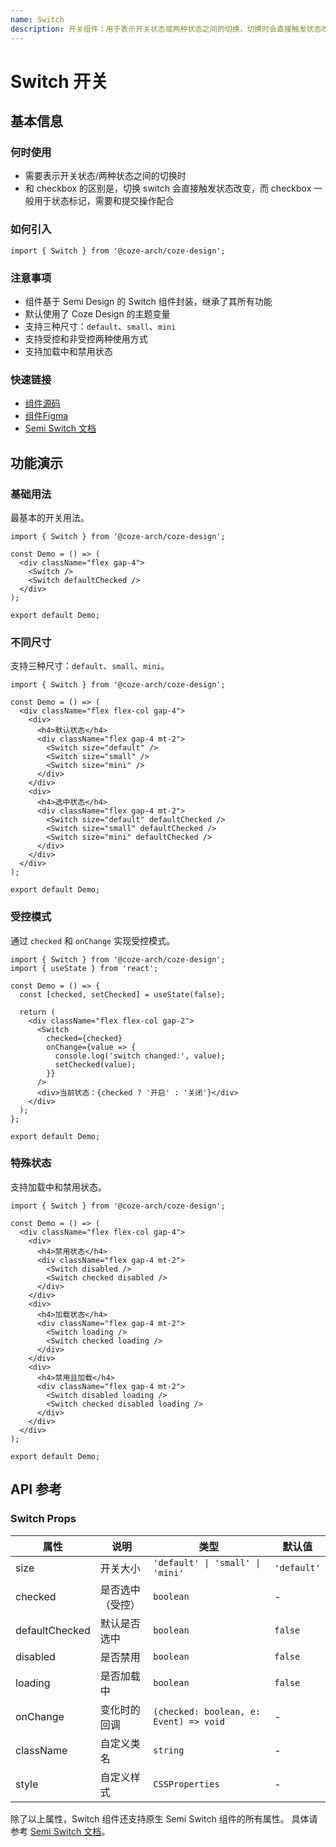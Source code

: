 ```yaml
---
name: Switch
description: 开关组件：用于表示开关状态或两种状态之间的切换，切换时会直接触发状态改变，支持多种尺寸和状态。
---
```


# Switch 开关

## 基本信息

### 何时使用

- 需要表示开关状态/两种状态之间的切换时
- 和 checkbox 的区别是，切换 switch 会直接触发状态改变，而 checkbox 一般用于状态标记，需要和提交操作配合

### 如何引入

```tsx
import { Switch } from '@coze-arch/coze-design';
```

### 注意事项

- 组件基于 Semi Design 的 Switch 组件封装，继承了其所有功能
- 默认使用了 Coze Design 的主题变量
- 支持三种尺寸：`default`、`small`、`mini`
- 支持受控和非受控两种使用方式
- 支持加载中和禁用状态

### 快速链接

- [组件源码](https://github.com/coze-dev/rush-arch/tree/main/packages/components/coze-design/src/components/switch)
- [组件Figma](https://www.figma.com/design/mbTx00rwR5YumfWuxAXAIH/CDS-2.0?node-id=10696-161793&m=dev)
- [Semi Switch 文档](https://semi.design/zh-CN/input/switch)

## 功能演示

### 基础用法

最基本的开关用法。

```tsx preview
import { Switch } from '@coze-arch/coze-design';

const Demo = () => (
  <div className="flex gap-4">
    <Switch />
    <Switch defaultChecked />
  </div>
);

export default Demo;
```

### 不同尺寸

支持三种尺寸：`default`、`small`、`mini`。

```tsx preview
import { Switch } from '@coze-arch/coze-design';

const Demo = () => (
  <div className="flex flex-col gap-4">
    <div>
      <h4>默认状态</h4>
      <div className="flex gap-4 mt-2">
        <Switch size="default" />
        <Switch size="small" />
        <Switch size="mini" />
      </div>
    </div>
    <div>
      <h4>选中状态</h4>
      <div className="flex gap-4 mt-2">
        <Switch size="default" defaultChecked />
        <Switch size="small" defaultChecked />
        <Switch size="mini" defaultChecked />
      </div>
    </div>
  </div>
);

export default Demo;
```

### 受控模式

通过 `checked` 和 `onChange` 实现受控模式。

```tsx preview
import { Switch } from '@coze-arch/coze-design';
import { useState } from 'react';

const Demo = () => {
  const [checked, setChecked] = useState(false);

  return (
    <div className="flex flex-col gap-2">
      <Switch
        checked={checked}
        onChange={value => {
          console.log('switch changed:', value);
          setChecked(value);
        }}
      />
      <div>当前状态：{checked ? '开启' : '关闭'}</div>
    </div>
  );
};

export default Demo;
```

### 特殊状态

支持加载中和禁用状态。

```tsx preview
import { Switch } from '@coze-arch/coze-design';

const Demo = () => (
  <div className="flex flex-col gap-4">
    <div>
      <h4>禁用状态</h4>
      <div className="flex gap-4 mt-2">
        <Switch disabled />
        <Switch checked disabled />
      </div>
    </div>
    <div>
      <h4>加载状态</h4>
      <div className="flex gap-4 mt-2">
        <Switch loading />
        <Switch checked loading />
      </div>
    </div>
    <div>
      <h4>禁用且加载</h4>
      <div className="flex gap-4 mt-2">
        <Switch disabled loading />
        <Switch checked disabled loading />
      </div>
    </div>
  </div>
);

export default Demo;
```

## API 参考

### Switch Props

| 属性           | 说明             | 类型                                   | 默认值      |
| -------------- | ---------------- | -------------------------------------- | ----------- |
| size           | 开关大小         | `'default' \| 'small' \| 'mini'`       | `'default'` |
| checked        | 是否选中（受控） | `boolean`                              | -           |
| defaultChecked | 默认是否选中     | `boolean`                              | `false`     |
| disabled       | 是否禁用         | `boolean`                              | `false`     |
| loading        | 是否加载中       | `boolean`                              | `false`     |
| onChange       | 变化时的回调     | `(checked: boolean, e: Event) => void` | -           |
| className      | 自定义类名       | `string`                               | -           |
| style          | 自定义样式       | `CSSProperties`                        | -           |

除了以上属性，Switch 组件还支持原生 Semi Switch 组件的所有属性。 具体请参考 [Semi Switch 文档](https://semi.design/zh-CN/input/switch#API%20参考)。
